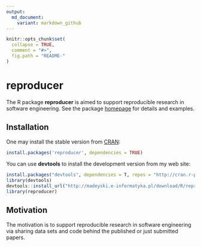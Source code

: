 ```yaml
---
output:
  md_document:
    variant: markdown_github
---
```


<!-- README.md is generated from README.Rmd. Please edit that file -->

```r
knitr::opts_chunk$set(
  collapse = TRUE,
  comment = "#>",
  fig.path = "README-"
)
```

# reproducer

The R package **reproducer** is aimed to support reproducible research in software engineering. See the package [homepage](http://madeyski.e-informatyka.pl/reproducible-research/) for details and examples.

## Installation

One may install the stable version from
[CRAN](https://cran.r-project.org/package=reproducer):

```r
install.packages('reproducer', dependencies = TRUE)
```

You can use **devtools** to install the development version from my web site:

```r
install.packages("devtools", dependencies = T, repos = "http://cran.r-project.org/")
library(devtools)
devtools::install_url("http://madeyski.e-informatyka.pl/download/R/reproducer_0.1.10.tar.gz")
library(reproducer)
```

## Motivation
The motivation is to support reproducible research in software engineering via sharing data sets and code behind the published or just submitted papers.

